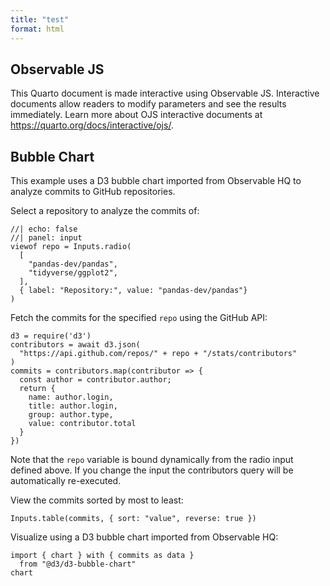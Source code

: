 ```yaml
---
title: "test"
format: html
---
```


## Observable JS

This Quarto document is made interactive using Observable JS. Interactive documents allow readers to modify parameters and see the results immediately. Learn more about OJS interactive documents at <https://quarto.org/docs/interactive/ojs/>.

## Bubble Chart

This example uses a D3 bubble chart imported from Observable HQ to analyze commits to GitHub repositories.

Select a repository to analyze the commits of:

```ojs
//| echo: false
//| panel: input
viewof repo = Inputs.radio(
  [
    "pandas-dev/pandas",
    "tidyverse/ggplot2",
  ], 
  { label: "Repository:", value: "pandas-dev/pandas"}
)
```

Fetch the commits for the specified `repo` using the GitHub API:

```ojs
d3 = require('d3')
contributors = await d3.json(
  "https://api.github.com/repos/" + repo + "/stats/contributors"
)
commits = contributors.map(contributor => {
  const author = contributor.author;
  return {
    name: author.login,
    title: author.login,
    group: author.type,
    value: contributor.total
  }
})
```

Note that the `repo` variable is bound dynamically from the radio input defined above. If you change the input the contributors query will be automatically re-executed.

View the commits sorted by most to least:

```ojs
Inputs.table(commits, { sort: "value", reverse: true })
```

Visualize using a D3 bubble chart imported from Observable HQ:

```ojs
import { chart } with { commits as data } 
  from "@d3/d3-bubble-chart"
chart
```
